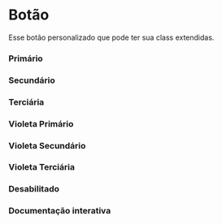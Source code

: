 

<Meta of={Story} />

# Botão  

Esse botão personalizado que pode ter sua class extendidas.

### Primário
<Canvas of={Story.Primary}/>

### Secundário
<Canvas of={Story.Secondary} />

### Terciária
<Canvas of={Story.Tertiary} />

### Violeta Primário
<Canvas of={Story.VioletPrimary} />

### Violeta Secundário
<Canvas of={Story.VioletSecondary} />

### Violeta Terciária
<Canvas of={Story.VioletTertiary} />

### Desabilitado
<Canvas of={Story.Disabled} />

### Documentação interativa
<Primary />
<Controls />
